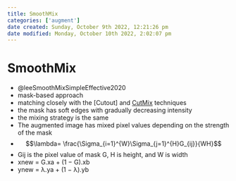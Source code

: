```yaml
---
title: SmoothMix
categories: ['augment']
date created: Sunday, October 9th 2022, 12:21:26 pm
date modified: Monday, October 10th 2022, 2:02:07 pm
---
```


# SmoothMix
- @leeSmoothMixSimpleEffective2020
- mask-based approach
- matching closely with the [Cutout] and [CutMix](Cutout] and [CutMix.qmd) techniques
- the mask has soft edges with gradually decreasing intensity
- the mixing strategy is the same
- The augmented image has mixed pixel values depending on the strength of the mask
- $$\lambda= \frac{\Sigma_{i=1}^{W}\Sigma_{j=1}^{H}G_{ij}}{WH}$$
- Gij is the pixel value of mask G, H is height, and W is width
- xnew = G.xa + (1 − G).xb
- ynew = λ.ya + (1 − λ).yb



